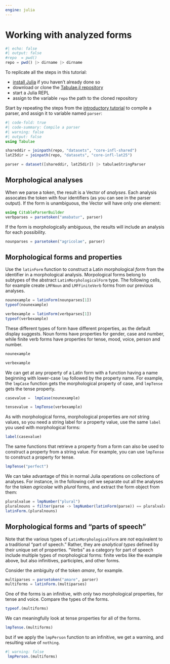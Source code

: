 ```yaml
---
engine: julia
---
```


# Working with analyzed forms

```julia
#| echo: false
#| output: false
#repo  = pwd()
repo = pwd() |> dirname |> dirname

```


::: {.callout-tip collapse="true" title="Follow along"}

To replicate all the steps in this tutorial:

- [install Julia](https://julialang.org/downloads/) if you haven't already done so
- download or clone the [Tabulae.jl repository](https://github.com/neelsmith/Tabulae.jl)
- start a Julia REPL
- assign to the variable `repo` the path to the cloned repository
:::

Start by repeating the steps from the [introductory tutorial](./parser.qmd) to compile a parser, and assign it to variable named `parser`:

```julia
#| code-fold: true
#| code-summary: Compile a parser
#| warning: false
#| output: false
using Tabulae

shareddir = joinpath(repo, "datasets", "core-infl-shared") 
lat25dir = joinpath(repo, "datasets", "core-infl-lat25") 

parser = dataset([shareddir, lat25dir]) |> tabulaeStringParser
```


## Morphological analyses

When we parse a token, the result is a Vector of *analyses*. Each analysis assocates the token with four identifiers (as you can see in the parser output). If the form is unambiguous, the Vector will have only one element:

```julia
using CitableParserBuilder
verbparses = parsetoken("amabatur", parser)
```

If the form is morphologically ambiguous, the results will include an analysis for each possibility.


```julia
nounparses = parsetoken("agricolae", parser)
```




## Morphological forms and properties


Use the `latinForm` function to construct a Latin morphological *form*  from the identifier in a morphological analysis. Morpological forms belong to subtypes of the abstract `LatinMorphologicalForm` type.  The following cells, for example create `LMFNoun` and `LMFFiniteVerb` forms from our previous analyses. 

```julia
nounexample = latinForm(nounparses[1])
typeof(nounexample)
```



```julia
verbexample = latinForm(verbparses[1])
typeof(verbexample)
```

These different types of form have different properties, as the default display suggests.  Noun forms have properties for gender, case and number, while finite verb forms have properties for tense, mood, voice, person and number.

```julia
nounexample
```


```julia
verbexample
```


We can get at any property of a Latin form with a function having a name beginning with lower-case `lmp` followed by the property name. For example, the `lmpCase` function gets the morphological property of case, and `lmpTense` gets the tense property.

```julia
casevalue =  lmpCase(nounexample)
```


```julia
tensevalue = lmpTense(verbexample)
```

::: {.callout-tip title="Labelling morphological properties" collapse="true" }

As with morphological forms, morphological properties are *not* string values, so you need a string label for a property value, use the same `label` you used with morphological forms:

```julia
label(casevalue)
```
:::


The same functions that retrieve a property from a form can also be used  to construct a property from a string value.  For example, you can use `lmpTense` to construct a property for tense.


```julia
lmpTense("perfect")
```

We can take advantage of this in normal Julia operations on collections of analyses. For instance, in the following cell we separate out all the analyses for the token *agricolae* with *plural* forms, and extract the form object from them:

```julia
pluralvalue = lmpNumber("plural")
pluralnouns = filter(parse -> lmpNumber(latinForm(parse)) == pluralvalue, nounparses)
latinForm.(pluralnouns)
```

## Morphological forms and "parts of speech"


Note that the various types of `LatinMorphologicalForm` are *not* equivalent to a traditional "part of speech." Rather, they are *analytical types* defined by their unique set of properties. "Verbs" as a category for part of speech include multiple types of morphological forms: finite verbs like the example above, but also infinitives, participles, and other forms.

Consider the ambiguity of the token *amare*, for example.

```julia
multiparses = parsetoken("amare", parser)
multiforms = latinForm.(multiparses)
```

One of the forms is an infinitive, with only two morphological properties, for tense and voice.  Compare the types of the forms.

```julia
typeof.(multiforms)
```

We can meaningfully look at tense properties for all of the forms.

```julia
lmpTense.(multiforms)
```

but if we apply the `lmpPerson` function to an infinitive, we get a warning, and resulting value of `nothing`.

```julia
#| warning: false
 lmpPerson.(multiforms)
```